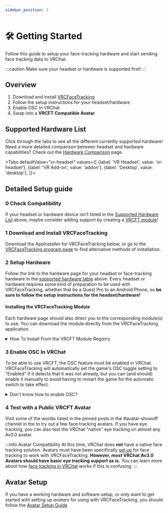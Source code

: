 ---
sidebar_position: 2
---


# 🛠️ Getting Started


Follow this guide to setup your face-tracking hardware and start sending face tracking data to VRChat.

:::caution
Make sure your headset or hardware is supported first!
:::

## Overview

1. Download and install [VRCFaceTracking](../vrcft-software/vrcft.mdx)
2. Follow the setup instructions for your headset/hardware
3. Enable OSC In VRChat
4. Swap into a **VRCFT Compatible Avatar**

## Supported Hardware List

Click through the tabs to see all the different currently supported hardware!
Need a more detailed comparison between headset and hardware capabilities? Check out the [Hardware Comparison](../hardware/interface-compatibilities) page.


<Tabs
  defaultValue="vr-headset"
  values={[
    {label: 'VR Headset', value: 'vr-headset'},
    {label: 'VR Add-on', value: 'addon'},
    {label: 'Desktop', value: 'desktop'},
  ]}>
  <TabItem value="vr-headset">
    <HardwareTableVR/>
  </TabItem>
  <TabItem value="addon">
    <HardwareTableAddon/>
  </TabItem>
  <TabItem value="desktop">
    <HardwareTableDesktop/>
  </TabItem>
</Tabs>

## Detailed Setup guide

### 0️ Check Compatibility

If your headset or hardware device isn't listed in the [Supported Hardware List](#supported-hardware-list) above, maybe consider adding support by creating a [VRCFT module](../vrcft-software/modules/modules.mdx)!

### 1️ Download and Install VRCFaceTracking

Download the AppInstaller for VRCFaceTracking below, or go to the [VRCFaceTracking program page](../vrcft-software/vrcft.mdx) to find alternative methods of installation.

<VRCFTInstallerCard/>

### 2️ Setup Hardware

Follow the link to the hardware page for your headset or face-tracking hardware in the [supported hardware table](#supported-hardware-list) above.
Every headset or hardware requires some kind of preparation to be used with VRCFaceTracking, whether that be a Quest Pro to an Android Phone, so **be sure to follow the setup instructions for the headset/hardware!**

#### Installing the VRCFaceTracking Module

Each hardware page should also direct you to the corresponding module(s) to use.
You can download the module directly from the VRCFaceTracking application.

<details>
  <summary>How To Install From the VRCFT Module Registry</summary>

  1. Go to the Module Registry Tab in VRCFaceTracking
  2. Select the module you want to install (your headset/hardware page will list the available option(s))
  3. Click the "Install" button

  ---

  This example shows installation of the "QuestProOpenXRTrackingModule" for the Quest Pro headset.

  <div style={{
    width: '90%',
    height: 'auto',
    margin: 'auto',
    display: 'block'
  }}>
    <img src={require("../vrcft-software/img/vrcft_module_registry_tutorial.png").default} alt="VRCFT Module Registry Page tutorial" />
  </div>

</details>

### 3️ Enable OSC In VRChat

To be able to use VRCFT, the OSC feature must be enabled in VRChat.
VRCFaceTracking will automatically set the game's OSC toggle setting to "Enabled" if it detects that it was not already, but you can (and should) enable it manually to avoid having to restart the game for the automatic switch to take effect.

<details>
  <summary>Don't know how to enable OSC?</summary>
  <div>
    <div>
      <ol>
        <li> Open the in-game radial menu </li>
        <li> Navigate through "Options" ➡️ "OSC" </li>
        <li> Ensure that the "OSC Enabled" option is toggled on (white box towards the right) </li>
      </ol>
    </div>
    <br/>
    <img
      src={require('./img/vrc_osc_menu.png').default}
      alt="VRChat OSC Menu with OSC Enabled"
      style={{margin: "auto", display: "flex"}}
    />
  </div>
</details>

### 4️ Test with a Public VRCFT Avatar

Visit some of the worlds listed in the pinned posts in the <TextColor color="#5763ee">#avatar-showoff</TextColor> channel in the <CustomLink to="discord"/> to try out a few face tracking avatars.
If you have eye tracking, you can also test the VRChat "native" eye tracking on almost any Av3.0 avatar.

<!-- apparently this part still isn't clear to some people -->
:::info Avatar Compatibility
At this time, VRChat does **not** have a native face tracking solution.
Avatars must have been specifically [set up](#avatar-setup) for face tracking to work with VRCFaceTracking.
**However, *most* VRChat Av3.0 Avatars should have basic eye tracking support as is.**
You can learn more about how [face tracking in VRChat](../facetracking101/breakdown.mdx) works if this is confusing.
:::


<!-- ### 5️  -->

## Avatar Setup

<!-- Oh yeah, this link can't be simply changed to an .mdx link because there is no .mdx, it's pointing to an autogenerated category..-->
If you have a working hardware and software setup, or only want to get started with setting up *avatars* for using with VRCFaceTracking, you should follow the [Avatar Setup Guide](../category/avatar-setup-guide)
